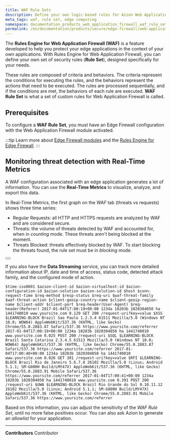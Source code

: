 ```yaml
---
title: WAF Rule Sets
description: Define your own logic-based rules for Azion Web Application Firewall.
meta_tags: waf, rule set, edge computing
namespace: documentation_products_web_application_firewall_waf_rule_sets
permalink: /en/documentation/products/secure/edge-firewall/web-application-firewall/rules-engine/
---
```



The **Rules Engine for Web Application Firewall (WAF)** is a feature developed to help you protect your edge applications in the context of your own applications. With Rules Engine for Web Application Firewall, you can define your own set of security rules (**Rule Set**), designed specifically for your needs. 

These rules are composed of criteria and behaviors. The criteria represent the conditions for executing the rules, and the behaviors represent the actions that need to be executed. The rules are processed sequentially, and if the conditions are met, the behaviors of each rule are executed. **WAF Rule Set** is what a set of custom rules for Web Application Firewall is called.

## Prerequisites

To configure a **WAF Rule Set**, you must have an Edge Firewall configuration with the Web Application Firewall module activated.

:::tip
Learn more about [Edge Firewall modules](/en/documentation/products/edge-firewall/) and the [Rules Engine for Edge Firewall](/en/documentation/products/edge-firewall/rules-engine/).
:::

## Monitoring threat detection with Real-Time Metrics

A WAF configuration associated with an edge application generates a lot of information. You can use the **Real-Time Metrics** to visualize, analyze, and export this data.

In Real-Time Metrics, the first graph on the *WAF* tab (threats vs requests) shows three time series:

- Regular Requests: all HTTP and HTTPS requests are analyzed by WAF and are considered secure.
- Threats: the volume of threats detected by WAF and accounted for, when in *counting* mode. These threats aren't being blocked at the moment.
- Threats Blocked: threats effectively blocked by WAF. To start blocking the threats found, the rule set must be in *blocking* mode.


<Button href="/en/documentation/products/real-time-metrics/" text="go to real-time metrics reference" variant="secondary"></Button>

If you also have the **Data Streaming** service, you can track more detailed information about IP, date and time of access, status code, detected attack family, and the configured mode of action.

```
$time-iso8601 $azion-client-id $azion-virtualhost-id $azion-configuration-id $azion-solution $azion-solution-id $host $conn-request-time $req-method $resp-status $req-uri $waf-threat-family $waf-threat-action $client-geoip-country-name $client-geoip-region-name $client-addr $client-port $req-header(User-Agent) $req-header(Referer) 2017-01-04T17:00:19+00:00 1234a 10203b 1020304050 ha 1441740010 www.yoursite.com 0.129 GET 200 /request-uri?key=value $XSS $LEARNING-BLOCK Brazil Sao Paulo 1.2.3.4 61511 Mozilla/5.0 (Windows NT 10.0; WOW64) AppleWebKit/537.36 (KHTML, like Gecko) Chrome/55.0.2883.87 Safari/537.36 https://www.yoursite.com/referrer 2017-01-04T17:00:19+00:00 1234a 10203b 1020304050 ha 1441740010 www.yoursite.com 0.025 POST 200 /request-uri $SQL $LEARNING-BLOCK Brazil Santa Catarina 2.3.4.5 61513 Mozilla/5.0 (Windows NT 10.0; WOW64) AppleWebKit/537.36 (KHTML, like Gecko) Chrome/55.0.2883.87 Safari/537.36 https://www.yoursite.com/referrer 2017-01-04T17:00:40+00:00 1234a 10203b 1020304050 ha 1441740010 www.yoursite.com 0.026 GET 301 /request-uri?key=value $RFI $LEARNING-BLOCK Brazil Rio de Janeiro 5.6.7.8 26102 Mozilla/5.0 (Linux; Android 5.1.1; SM-G800H Build/LMY47X) AppleWebKit/537.36 (KHTML, like Gecko) Chrome/55.0.2883.91 Mobile Safari/537.36 https://www.yoursite.com/referrer 2017-01-04T17:00:41+00:00 1234a 10203b 1020304050 ha 1441740010 www.yoursite.com 0.391 POST 200 /request-uri $UWA $LEARNING-BLOCK Brazil Rio Grande do Sul 9.10.11.12 26102 Mozilla/5.0 (Linux; Android 5.1.1; SM-G800H Build/LMY47X) AppleWebKit/537.36 (KHTML, like Gecko) Chrome/55.0.2883.91 Mobile Safari/537.36 https://www.yoursite.com/referrer
```

Based on this information, you can adjust the sensitivity of the *WAF Rule Set*, until no more false positives occur. You can also ask Azion to generate an *allowlist* for your application.





---


**Contributors** <ContributorList>Contributor</ContributorList>
